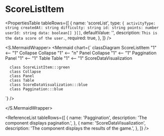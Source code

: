 

<Meta title="ApplicationModel/Components/Pages/AdminPage/UserResult/ScoreListItem/docs" />

# ScoreListItem

<ComponentInfoTable
  name="ScoreListItem"
  description="The component displays pagination."
  source="components/pages/admin-pages/user-results/score-list-item"
/>

<PropertiesTable
  tableRows={[
    {
      name: 'scoreList',
      type: `{
          activityType: string
          createdAt: string
          difficulty: string
          id: string
          points: number
          userId: string
          data: boolean[]
      }[]`,
      defaultValue: '',
      description: `This is the data score of the user.`,
      required: true,
    },
  ]}
/>

<S.MermaidWrapper>
<Mermaid
  chart={`
     classDiagram
      ScoreListItem "1" <-- "1" Collapse
      Collapse "1" <-- "n" Panel
      Collapse "1" <-- "1" Paggination
      Panel "1" <-- "1" Table
      Table "1" <-- "1" ScoreDataVisualization

      class ScoreListItem:::green
      class Collapse
      class Panel
      class Table
      class ScoreDataVisualization:::blue
      class Paggination:::blue

`}
/>

</S.MermaidWrapper>

<ReferenceList
  tableRows={[
    {
      name: 'Paggination',
      description: 'The component displays pagination.',
    },
    {
      name: 'ScoreDataVisualization',
      description: 'The component displays the results of the game.',
    },
  ]}
/>
